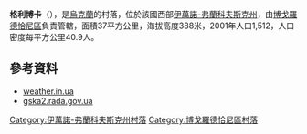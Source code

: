 {{coord|48|49|19|N|24|25|10|E|scale:30000|display=title}}

'''格利博卡'''（{{lang-uk|Глибоке}}），是[[烏克蘭|烏克蘭]]的村落，位於該國西部[[伊萬諾-弗蘭科夫斯克州|伊萬諾-弗蘭科夫斯克州]]，由[[博戈羅德恰尼區|博戈羅德恰尼區]]負責管轄，面積37平方公里，海拔高度388米，2001年人口1,512，人口密度每平方公里40.9人。

==參考資料==
*[http://weather.in.ua/ua/ivano-frankovskaja/5144 weather.in.ua] {{Wayback|url=http://weather.in.ua/ua/ivano-frankovskaja/5144 |date=20160305212756 }}
*[http://gska2.rada.gov.ua/pls/z7502/A005?rdat1=12.10.2010&rf7571=13176 gska2.rada.gov.ua]{{dead link|date=2018年3月 |bot=InternetArchiveBot |fix-attempted=yes }}

{{DEFAULTSORT:Глибока}}
[[Category:伊萬諾-弗蘭科夫斯克州村落|Category:伊萬諾-弗蘭科夫斯克州村落]]
[[Category:博戈羅德恰尼區村落|Category:博戈羅德恰尼區村落]]


{{IvanoFrankivsk-geo-stub}}